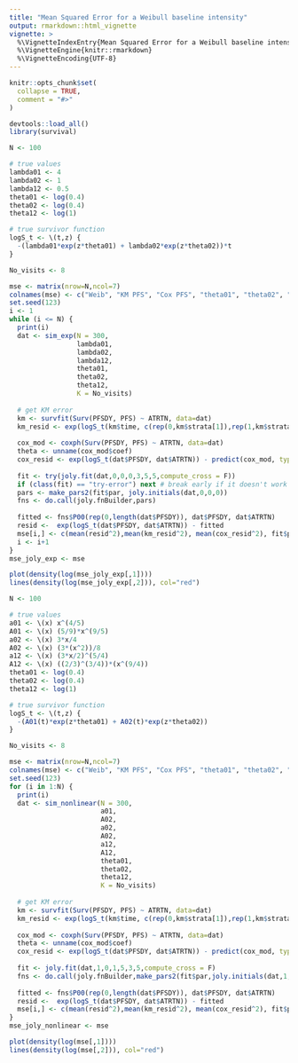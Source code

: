 ```yaml
---
title: "Mean Squared Error for a Weibull baseline intensity"
output: rmarkdown::html_vignette
vignette: >
  %\VignetteIndexEntry{Mean Squared Error for a Weibull baseline intensity}
  %\VignetteEngine{knitr::rmarkdown}
  %\VignetteEncoding{UTF-8}
---
```


```r
knitr::opts_chunk$set(
  collapse = TRUE,
  comment = "#>"
)
```

```r
devtools::load_all()
library(survival)
```

```r
N <- 100

# true values
lambda01 <- 4
lambda02 <- 1
lambda12 <- 0.5
theta01 <- log(0.4)
theta02 <- log(0.4)
theta12 <- log(1)

# true survivor function
logS_t <- \(t,z) {
  -(lambda01*exp(z*theta01) + lambda02*exp(z*theta02))*t
}

No_visits <- 8

mse <- matrix(nrow=N,ncol=7)
colnames(mse) <- c("Weib", "KM PFS", "Cox PFS", "theta01", "theta02", "theta12", "theta")
set.seed(123)
i <- 1
while (i <= N) {
  print(i)
  dat <- sim_exp(N = 300,
                 lambda01,
                 lambda02,
                 lambda12,
                 theta01,
                 theta02,
                 theta12,
                 K = No_visits)
  
  # get KM error
  km <- survfit(Surv(PFSDY, PFS) ~ ATRTN, data=dat)
  km_resid <- exp(logS_t(km$time, c(rep(0,km$strata[1]),rep(1,km$strata[2])))) - km$surv
  
  cox_mod <- coxph(Surv(PFSDY, PFS) ~ ATRTN, data=dat)
  theta <- unname(cox_mod$coef)
  cox_resid <- exp(logS_t(dat$PFSDY, dat$ATRTN)) - predict(cox_mod, type="survival")
  
  fit <- try(joly.fit(dat,0,0,0,3,5,5,compute_cross = F))
  if (class(fit) == "try-error") next # break early if it doesn't work
  pars <- make_pars2(fit$par, joly.initials(dat,0,0,0))
  fns <- do.call(joly.fnBuilder,pars)
  
  fitted <- fns$P00(rep(0,length(dat$PFSDY)), dat$PFSDY, dat$ATRTN)
  resid <-  exp(logS_t(dat$PFSDY, dat$ATRTN)) - fitted
  mse[i,] <- c(mean(resid^2),mean(km_resid^2), mean(cox_resid^2), fit$par[["theta01"]], fit$par[["theta02"]], fit$par[["theta12"]], theta) 
  i <- i+1
}
mse_joly_exp <- mse
```

```r
plot(density(log(mse_joly_exp[,1])))
lines(density(log(mse_joly_exp[,2])), col="red")
```

```r
N <- 100

# true values
a01 <- \(x) x^(4/5)
A01 <- \(x) (5/9)*x^(9/5)
a02 <- \(x) 3*x/4
A02 <- \(x) (3*(x^2))/8
a12 <- \(x) (3*x/2)^(5/4)
A12 <- \(x) ((2/3)^(3/4))*(x^(9/4))
theta01 <- log(0.4)
theta02 <- log(0.4)
theta12 <- log(1)

# true survivor function
logS_t <- \(t,z) {
  -(A01(t)*exp(z*theta01) + A02(t)*exp(z*theta02))
}

No_visits <- 8

mse <- matrix(nrow=N,ncol=7)
colnames(mse) <- c("Weib", "KM PFS", "Cox PFS", "theta01", "theta02", "theta12", "theta")
set.seed(123)
for (i in 1:N) {
  print(i)
  dat <- sim_nonlinear(N = 300,
                       a01,
                       A02,
                       a02,
                       A02,
                       a12,
                       A12,
                       theta01,
                       theta02,
                       theta12,
                       K = No_visits)
  
  # get KM error
  km <- survfit(Surv(PFSDY, PFS) ~ ATRTN, data=dat)
  km_resid <- exp(logS_t(km$time, c(rep(0,km$strata[1]),rep(1,km$strata[2])))) - km$surv
  
  cox_mod <- coxph(Surv(PFSDY, PFS) ~ ATRTN, data=dat)
  theta <- unname(cox_mod$coef)
  cox_resid <- exp(logS_t(dat$PFSDY, dat$ATRTN)) - predict(cox_mod, type="survival")
  
  fit <- joly.fit(dat,1,0,1,5,3,5,compute_cross = F)
  fns <- do.call(joly.fnBuilder,make_pars2(fit$par,joly.initials(dat,1,0,1)))
  
  fitted <- fns$P00(rep(0,length(dat$PFSDY)), dat$PFSDY, dat$ATRTN)
  resid <-  exp(logS_t(dat$PFSDY, dat$ATRTN)) - fitted
  mse[i,] <- c(mean(resid^2),mean(km_resid^2), mean(cox_resid^2), fit$par[["theta01"]], fit$par[["theta02"]], fit$par[["theta12"]], theta) 
}
mse_joly_nonlinear <- mse
```

```r
plot(density(log(mse[,1])))
lines(density(log(mse[,2])), col="red")
```
